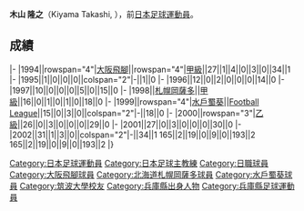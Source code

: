{{Infobox football biography
|name=木山隆之
|image=
|fullname=木山隆之
|birth_date={{Birth date and age|1972|2|18}}
|cityofbirth=[[兵庫縣|兵庫縣]]
|countryofbirth=[[日本|日本]]
|position=[[後衛_(足球)|後衛]]
|currentclub=
|years=1994-1997<br/>1998<br/>1999-2002
|clubs=[[大阪飛腳|大阪飛腳]]<br/>[[札幌岡薩多|札幌岡薩多]]<br/>[[水戶蜀葵|水戶蜀葵]]
|caps(goals)=
|nationalyears=
|nationalteam=
|nationalcaps(goals)=
|manageryears1=2003-2004
|managerclubs1=[[筑波大學|筑波大學]]
|manageryears2=2008-2010
|managerclubs2=[[水戶蜀葵|水戶蜀葵]]
|manageryears3=2012
|managerclubs3=[[市原千葉JEF聯|市原千葉JEF聯]]
|manageryears4=2015-16
|managerclubs4=[[愛媛足球會|愛媛足球會]]
|manageryears5=2017-
|managerclubs5=[[山形山神|山形山神]]
}}
'''木山 隆之'''（Kiyama Takashi, {{Bd|1972年|2月18日||}}），前[[日本|日本]][[足球|足球]][[運動員|運動員]]。

==成績==
{{Football player club statistics 1|YYN}}
{{Football player club statistics 2|JPN|YYN}}
|-
|1994||rowspan="4"|[[大阪飛腳|大阪飛腳]]||rowspan="4"|[[日本職業足球甲級聯賽|甲級]]||27||1||4||0||3||0||34||1
|-
|1995||1||0||0||0||colspan="2"|-||1||0
|-
|1996||12||0||2||0||0||0||14||0
|-
|1997||10||0||0||0||5||0||15||0
|-
|1998||[[札幌岡薩多|札幌岡薩多]]||[[日本職業足球甲級聯賽|甲級]]||16||0||1||0||1||0||18||0
|-
|1999||rowspan="4"|[[水戶蜀葵|水戶蜀葵]]||[[Japan_Football_League|Football League]]||15||0||3||0||colspan="2"|-||18||0
|-
|2000||rowspan="3"|[[日本職業足球乙級聯賽|乙級]]||26||0||3||0||0||0||29||0
|-
|2001||27||0||3||0||0||0||30||0
|-
|2002||31||1||3||0||colspan="2"|-||34||1
{{Football player club statistics 3|1|JPN}}165||2||19||0||9||0||193||2
{{Football player club statistics 5}}165||2||19||0||9||0||193||2
|}

{{Japan-sport-bio-stub}}
{{Soccer-player-stub}}

[[Category:日本足球運動員|Category:日本足球運動員]]
[[Category:日本足球主教練|Category:日本足球主教練]]
[[Category:日職球員|Category:日職球員]]
[[Category:大阪飛腳球員|Category:大阪飛腳球員]]
[[Category:北海道札幌岡薩多球員|Category:北海道札幌岡薩多球員]]
[[Category:水戶蜀葵球員|Category:水戶蜀葵球員]]
[[Category:筑波大學校友|Category:筑波大學校友]]
[[Category:兵庫縣出身人物|Category:兵庫縣出身人物]]
[[Category:兵庫縣足球運動員|Category:兵庫縣足球運動員]]